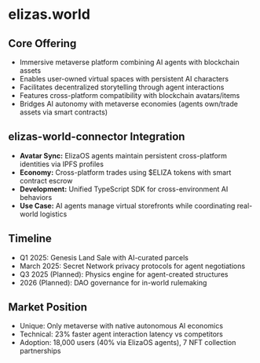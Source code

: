 # elizas.world

## Core Offering

- Immersive metaverse platform combining AI agents with blockchain assets
- Enables user-owned virtual spaces with persistent AI characters
- Facilitates decentralized storytelling through agent interactions
- Features cross-platform compatibility with blockchain avatars/items
- Bridges AI autonomy with metaverse economies (agents own/trade assets via smart contracts)

## elizas-world-connector Integration

- **Avatar Sync:** ElizaOS agents maintain persistent cross-platform identities via IPFS profiles
- **Economy:** Cross-platform trades using $ELIZA tokens with smart contract escrow
- **Development:** Unified TypeScript SDK for cross-environment AI behaviors
- **Use Case:** AI agents manage virtual storefronts while coordinating real-world logistics

## Timeline

- Q1 2025: Genesis Land Sale with AI-curated parcels
- March 2025: Secret Network privacy protocols for agent negotiations
- Q3 2025 (Planned): Physics engine for agent-created structures
- 2026 (Planned): DAO governance for in-world rulemaking

## Market Position

- Unique: Only metaverse with native autonomous AI economics
- Technical: 23% faster agent interaction latency vs competitors
- Adoption: 18,000 users (40% via ElizaOS agents), 7 NFT collection partnerships
